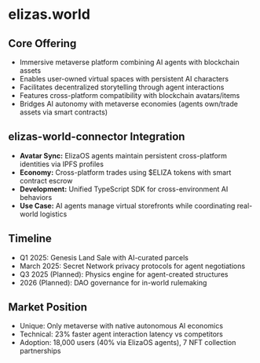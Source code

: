 # elizas.world

## Core Offering

- Immersive metaverse platform combining AI agents with blockchain assets
- Enables user-owned virtual spaces with persistent AI characters
- Facilitates decentralized storytelling through agent interactions
- Features cross-platform compatibility with blockchain avatars/items
- Bridges AI autonomy with metaverse economies (agents own/trade assets via smart contracts)

## elizas-world-connector Integration

- **Avatar Sync:** ElizaOS agents maintain persistent cross-platform identities via IPFS profiles
- **Economy:** Cross-platform trades using $ELIZA tokens with smart contract escrow
- **Development:** Unified TypeScript SDK for cross-environment AI behaviors
- **Use Case:** AI agents manage virtual storefronts while coordinating real-world logistics

## Timeline

- Q1 2025: Genesis Land Sale with AI-curated parcels
- March 2025: Secret Network privacy protocols for agent negotiations
- Q3 2025 (Planned): Physics engine for agent-created structures
- 2026 (Planned): DAO governance for in-world rulemaking

## Market Position

- Unique: Only metaverse with native autonomous AI economics
- Technical: 23% faster agent interaction latency vs competitors
- Adoption: 18,000 users (40% via ElizaOS agents), 7 NFT collection partnerships
